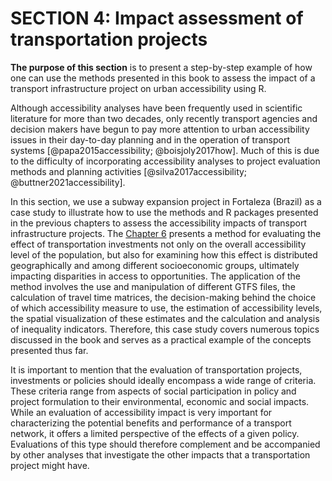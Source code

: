# SECTION 4: Impact assessment of transportation projects

**The purpose of this section** is to present a step-by-step example of how one can use the methods presented in this book to assess the impact of a transport infrastructure project on urban accessibility using R.

Although accessibility analyses have been frequently used in scientific literature for more than two decades, only recently transport agencies and decision makers have begun to pay more attention to urban accessibility issues in their day-to-day planning and in the operation of transport systems [@papa2015accessibility; @boisjoly2017how]. Much of this is due to the difficulty of incorporating accessibility analyses to project evaluation methods and planning activities [@silva2017accessibility; @buttner2021accessibility]. 

In this section, we use a subway expansion project in Fortaleza (Brazil) as a case study to illustrate how to use the methods and R packages presented in the previous chapters to assess the accessibility impacts of transport infrastructure projects. The [Chapter 6](6_cenarios_transporte.en.qmd) presents a method for evaluating the effect of transportation investments not only on the overall accessibility level of the population, but also for examining how this effect is distributed geographically and among different socioeconomic groups, ultimately impacting disparities in access to opportunities. The application of the method involves the use and manipulation of different GTFS files, the calculation of travel time matrices, the decision-making behind the choice of which accessibility measure to use, the estimation of accessibility levels, the spatial visualization of these estimates and the calculation and analysis of inequality indicators. Therefore, this case study covers numerous topics discussed in the book and serves as a practical example of the concepts presented thus far.

It is important to mention that the evaluation of transportation projects, investments or policies should ideally encompass a wide range of criteria. These criteria range from aspects of social participation in policy and project formulation to their environmental, economic and social impacts. While an evaluation of accessibility impact is very important for characterizing the potential benefits and performance of a transport network, it offers a limited perspective of the effects of a given policy. Evaluations of this type should therefore complement and be accompanied by other analyses that investigate the other impacts that a transportation project might have.

